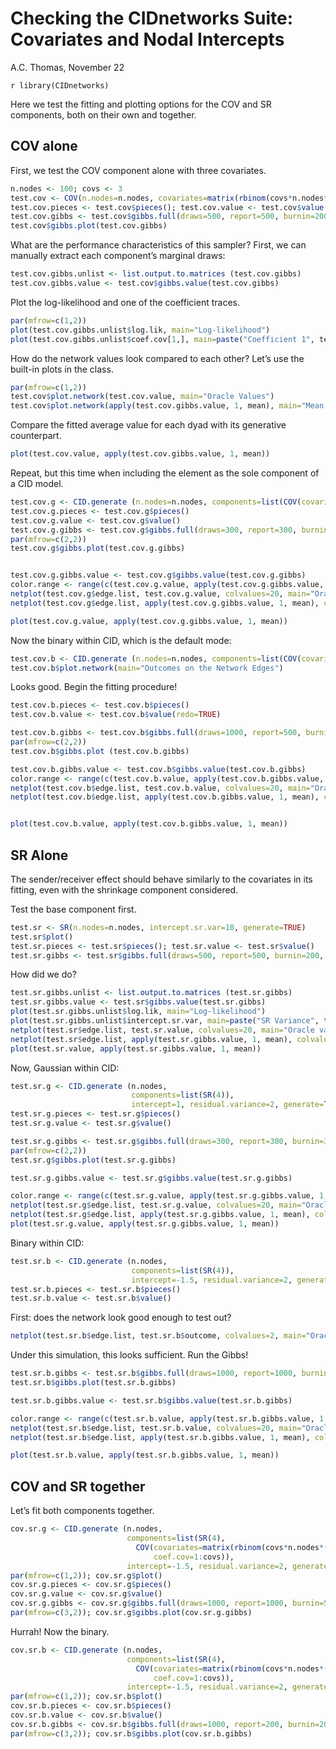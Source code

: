 Checking the CIDnetworks Suite: Covariates and Nodal Intercepts
========================================================

A.C. Thomas, November 22

 `r library(CIDnetworks)`

Here we test the fitting and plotting options for the COV and SR components, both on their own and together.

COV alone
---------

First, we test the COV component alone with three covariates.

```r
n.nodes <- 100; covs <- 3
test.cov <- COV(n.nodes=n.nodes, covariates=matrix(rbinom(covs*n.nodes*(n.nodes-1)/2, 1, 0.5), ncol=3), coef.cov=1:covs, generate=TRUE)
test.cov.pieces <- test.cov$pieces(); test.cov.value <- test.cov$value()
test.cov.gibbs <- test.cov$gibbs.full(draws=500, report=500, burnin=200, thin=2, make.random.start=TRUE)
test.cov$gibbs.plot(test.cov.gibbs)
```

What are the performance characteristics of this sampler? First, we can manually extract each component's marginal draws:

```r
test.cov.gibbs.unlist <- list.output.to.matrices (test.cov.gibbs)
test.cov.gibbs.value <- test.cov$gibbs.value(test.cov.gibbs)
```

Plot the log-likelihood and one of the coefficient traces.

```r
par(mfrow=c(1,2))
plot(test.cov.gibbs.unlist$log.lik, main="Log-likelihood")
plot(test.cov.gibbs.unlist$coef.cov[1,], main=paste("Coefficient 1", test.cov.pieces$coef.cov[1])); abline(h=test.cov.pieces$coef.cov[1], lwd=3, col=2)
```

How do the network values look compared to each other? Let's use the built-in plots in the class.

```r
par(mfrow=c(1,2))
test.cov$plot.network(test.cov.value, main="Oracle Values")
test.cov$plot.network(apply(test.cov.gibbs.value, 1, mean), main="Mean Fitted Values")
```

Compare the fitted average value for each dyad with its generative counterpart.

```r
plot(test.cov.value, apply(test.cov.gibbs.value, 1, mean))
```

Repeat, but this time when including the element as the sole component of a CID model.

```r
test.cov.g <- CID.generate (n.nodes=n.nodes, components=list(COV(covariates=matrix(rbinom(covs*n.nodes*(n.nodes-1)/2, 1, 0.5), ncol=3), coef.cov=1:covs)), intercept=1, residual.variance=2, generate=TRUE, class="gaussian")
test.cov.g.pieces <- test.cov.g$pieces()
test.cov.g.value <- test.cov.g$value()
test.cov.g.gibbs <- test.cov.g$gibbs.full(draws=300, report=300, burnin=300, make.random.start=TRUE)
par(mfrow=c(2,2))
test.cov.g$gibbs.plot(test.cov.g.gibbs)


test.cov.g.gibbs.value <- test.cov.g$gibbs.value(test.cov.g.gibbs)
color.range <- range(c(test.cov.g.value, apply(test.cov.g.gibbs.value, 1, mean)))
netplot(test.cov.g$edge.list, test.cov.g.value, colvalues=20, main="Oracle values", extremes=color.range)
netplot(test.cov.g$edge.list, apply(test.cov.g.gibbs.value, 1, mean), colvalues=20, main="Fitted values", extremes=color.range)
```

```r
plot(test.cov.g.value, apply(test.cov.g.gibbs.value, 1, mean))
```


Now the binary within CID, which is the default mode:

```r
test.cov.b <- CID.generate (n.nodes=n.nodes, components=list(COV(covariates=matrix(rbinom(covs*n.nodes*(n.nodes-1)/2, 1, 0.5), ncol=3), coef.cov=1:covs)), intercept=-3, residual.variance=2, generate=TRUE)
test.cov.b$plot.network(main="Outcomes on the Network Edges")
```

Looks good. Begin the fitting procedure!

```r
test.cov.b.pieces <- test.cov.b$pieces()
test.cov.b.value <- test.cov.b$value(redo=TRUE)

test.cov.b.gibbs <- test.cov.b$gibbs.full(draws=1000, report=500, burnin=1200, make.random.start=TRUE)
par(mfrow=c(2,2))
test.cov.b$gibbs.plot (test.cov.b.gibbs)

test.cov.b.gibbs.value <- test.cov.b$gibbs.value(test.cov.b.gibbs)
color.range <- range(c(test.cov.b.value, apply(test.cov.b.gibbs.value, 1, mean)))
netplot(test.cov.b$edge.list, test.cov.b.value, colvalues=20, main="Oracle values", extremes=color.range)
netplot(test.cov.b$edge.list, apply(test.cov.b.gibbs.value, 1, mean), colvalues=20, main="Fitted values", extremes=color.range)


plot(test.cov.b.value, apply(test.cov.b.gibbs.value, 1, mean))

```




SR Alone
---------

The sender/receiver effect should behave similarly to the covariates in its fitting, even with the shrinkage component considered. 



Test the base component first.

```r
test.sr <- SR(n.nodes=n.nodes, intercept.sr.var=10, generate=TRUE)
test.sr$plot()
test.sr.pieces <- test.sr$pieces(); test.sr.value <- test.sr$value()
test.sr.gibbs <- test.sr$gibbs.full(draws=500, report=500, burnin=200, thin=2, make.random.start=TRUE)
```

How did we do?

```r
test.sr.gibbs.unlist <- list.output.to.matrices (test.sr.gibbs)
test.sr.gibbs.value <- test.sr$gibbs.value(test.sr.gibbs)
plot(test.sr.gibbs.unlist$log.lik, main="Log-likelihood")
plot(test.sr.gibbs.unlist$intercept.sr.var, main=paste("SR Variance", test.sr.pieces$intercept.sr.var)); abline(h=test.sr.pieces$intercept.sr.var, lwd=3, col=2)
netplot(test.sr$edge.list, test.sr.value, colvalues=20, main="Oracle values")
netplot(test.sr$edge.list, apply(test.sr.gibbs.value, 1, mean), colvalues=20, main="Fitted values")
plot(test.sr.value, apply(test.sr.gibbs.value, 1, mean))
```




Now, Gaussian within CID:

```r
test.sr.g <- CID.generate (n.nodes, 
                           components=list(SR(4)), 
                           intercept=1, residual.variance=2, generate=TRUE)
test.sr.g.pieces <- test.sr.g$pieces()
test.sr.g.value <- test.sr.g$value()

test.sr.g.gibbs <- test.sr.g$gibbs.full(draws=300, report=300, burnin=300, make.random.start=TRUE)
par(mfrow=c(2,2))
test.sr.g$gibbs.plot(test.sr.g.gibbs)
```

```r
test.sr.g.gibbs.value <- test.sr.g$gibbs.value(test.sr.g.gibbs)

color.range <- range(c(test.sr.g.value, apply(test.sr.g.gibbs.value, 1, mean)))
netplot(test.sr.g$edge.list, test.sr.g.value, colvalues=20, main="Oracle values", extremes=color.range)
netplot(test.sr.g$edge.list, apply(test.sr.g.gibbs.value, 1, mean), colvalues=20, main="Fitted values", extremes=color.range)
plot(test.sr.g.value, apply(test.sr.g.gibbs.value, 1, mean))
```

Binary within CID:
```r
test.sr.b <- CID.generate (n.nodes, 
                           components=list(SR(4)), 
                           intercept=-1.5, residual.variance=2, generate=TRUE, class.outcome="binary")
test.sr.b.pieces <- test.sr.b$pieces()
test.sr.b.value <- test.sr.b$value()
```

First: does the network look good enough to test out?
```r
netplot(test.sr.b$edge.list, test.sr.b$outcome, colvalues=2, main="Oracle values", extremes=c(0,1))
```

Under this simulation, this looks sufficient. Run the Gibbs!

```r
test.sr.b.gibbs <- test.sr.b$gibbs.full(draws=1000, report=1000, burnin=500, make.random.start=TRUE)
test.sr.b$gibbs.plot(test.sr.b.gibbs)
```

```r
test.sr.b.gibbs.value <- test.sr.b$gibbs.value(test.sr.b.gibbs)

color.range <- range(c(test.sr.b.value, apply(test.sr.b.gibbs.value, 1, mean)))
netplot(test.sr.b$edge.list, test.sr.b.value, colvalues=20, main="Oracle values", extremes=color.range)
netplot(test.sr.b$edge.list, apply(test.sr.b.gibbs.value, 1, mean), colvalues=20, main="Fitted values", extremes=color.range)

plot(test.sr.b.value, apply(test.sr.b.gibbs.value, 1, mean))
```


COV and SR together
-------------------

Let's fit both components together.

```r
cov.sr.g <- CID.generate (n.nodes, 
                          components=list(SR(4), 
                            COV(covariates=matrix(rbinom(covs*n.nodes*(n.nodes-1)/2, 1, 0.5), ncol=3), 
                                coef.cov=1:covs)), 
                          intercept=-1.5, residual.variance=2, generate=TRUE, class.outcome="gaussian")
par(mfrow=c(1,2)); cov.sr.g$plot()
cov.sr.g.pieces <- cov.sr.g$pieces()
cov.sr.g.value <- cov.sr.g$value()
cov.sr.g.gibbs <- cov.sr.g$gibbs.full(draws=1000, report=1000, burnin=500, make.random.start=TRUE)
par(mfrow=c(3,2)); cov.sr.g$gibbs.plot(cov.sr.g.gibbs)
```

Hurrah! Now the binary.

```r
cov.sr.b <- CID.generate (n.nodes, 
                          components=list(SR(4), 
                            COV(covariates=matrix(rbinom(covs*n.nodes*(n.nodes-1)/2, 1, 0.5), ncol=3), 
                                coef.cov=1:covs)), 
                          intercept=-1.5, residual.variance=2, generate=TRUE)
par(mfrow=c(1,2)); cov.sr.b$plot()
cov.sr.b.pieces <- cov.sr.b$pieces()
cov.sr.b.value <- cov.sr.b$value()
cov.sr.b.gibbs <- cov.sr.b$gibbs.full(draws=1000, report=200, burnin=2000, thin=5, make.random.start=TRUE)
par(mfrow=c(3,2)); cov.sr.b$gibbs.plot(cov.sr.b.gibbs)
```




